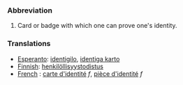===Abbreviation===
#Card or badge with which one can prove one's identity.

=== Translations ===
*[[Esperanto]]: [[identigilo]], [[identiga karto]]
*[[Finnish]]: [[henkilöllisyystodistus]]
*[[French]] : [[carte d'identité]] ''f'', [[pièce d'identité]] ''f''